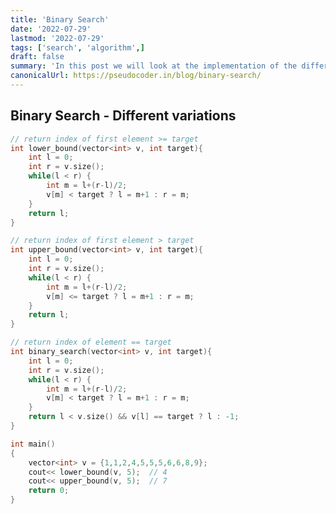 ```yaml
---
title: 'Binary Search'
date: '2022-07-29'
lastmod: '2022-07-29'
tags: ['search', 'algorithm',]
draft: false
summary: 'In this post we will look at the implementation of the different variations of binary search, which can be used to solve almost all the coding problems around this.'
canonicalUrl: https://pseudocoder.in/blog/binary-search/
---
```


## Binary Search  - Different variations

```cpp
// return index of first element >= target
int lower_bound(vector<int> v, int target){
    int l = 0;
    int r = v.size();
    while(l < r) {
        int m = l+(r-l)/2;
        v[m] < target ? l = m+1 : r = m;
    }
    return l;
}
```
```cpp
// return index of first element > target
int upper_bound(vector<int> v, int target){
    int l = 0;
    int r = v.size();
    while(l < r) {
        int m = l+(r-l)/2;
        v[m] <= target ? l = m+1 : r = m;
    }
    return l;
}
```
```cpp
// return index of element == target
int binary_search(vector<int> v, int target){
    int l = 0;
    int r = v.size();
    while(l < r) {
        int m = l+(r-l)/2;
        v[m] < target ? l = m+1 : r = m;
    }
    return l < v.size() && v[l] == target ? l : -1;
}
```
```cpp
int main()
{
    vector<int> v = {1,1,2,4,5,5,5,6,6,8,9};
    cout<< lower_bound(v, 5);  // 4
    cout<< upper_bound(v, 5);  // 7
    return 0;
}
```